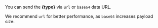 You can send the **{type}** via `url` or `base64` data URL.

We recommend `url` for better performance, as `base64` increases payload size.
